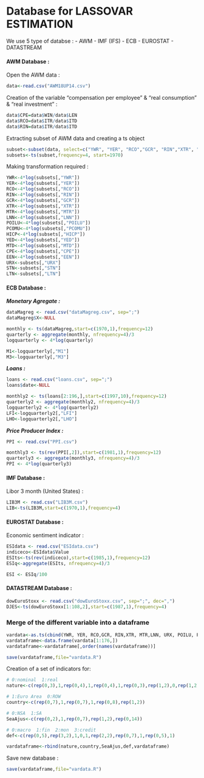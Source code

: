 Database for LASSOVAR ESTIMATION
========================================================

We use 5 type of databse : 
- AWM
- IMF (IFS)
- ECB
- EUROSTAT
- DATASTREAM



#### AWM Database :

Open the AWM data : 
```r
data<-read.csv("AWM18UP14.csv")
```


Creation of the variable "compensation per employee" & "real consumption" & "real investment" : 
```r
data$CPE=data$WIN/data$LEN
data$RCO=data$ITR/data$ITD
data$RIN=data$ITR/data$ITD
```

Extracting subset of AWM data and creating a ts object
```r
subset<-subset(data, select=c("YWR", "YER", "RCO","GCR", "RIN","XTR", "MTR","LNN", "URX","POILU", "PCOMU","HICP", "YED","MTD", "CPE","STN", "LTN","EEN"))
subsets<-ts(subset,frequency=4, start=1970)
```


Making transformation required :
```r
YWR<-4*log(subsets[,"YWR"])
YER<-4*log(subsets[,"YER"])
RCO<-4*log(subsets[,"RCO"])
RIN<-4*log(subsets[,"RIN"])
GCR<-4*log(subsets[,"GCR"])
XTR<-4*log(subsets[,"XTR"])
MTR<-4*log(subsets[,"MTR"])
LNN<-4*log(subsets[,"LNN"])
POILU<-4*log(subsets[,"POILU"])
PCOMU<-4*log(subsets[,"PCOMU"])
HICP<-4*log(subsets[,"HICP"])
YED<-4*log(subsets[,"YED"])
MTD<-4*log(subsets[,"MTD"])
CPE<-4*log(subsets[,"CPE"])
EEN<-4*log(subsets[,"EEN"])
URX<-subsets[,"URX"]
STN<-subsets[,"STN"]
LTN<-subsets[,"LTN"]
```



#### ECB Database :


***Monetary Agregate :***
```r
dataMagreg <- read.csv("dataMagreg.csv", sep=";")
dataMagreg$X<-NULL

monthly <- ts(dataMagreg,start=c(1970,1),frequency=12)
quarterly <- aggregate(monthly, nfrequency=4)/3
logquarterly <- 4*log(quarterly)

M1<-logquarterly[,"M1"]
M3<-logquarterly[,"M3"]
```

***Loans :***
```r
loans <- read.csv("loans.csv", sep=";")
loans$date<-NULL

monthly2 <- ts(loans[2:196,],start=c(1997,10),frequency=12)
quarterly2 <- aggregate(monthly2, nfrequency=4)/3
logquarterly2 <- 4*log(quarterly2)
LFI<-logquarterly2[,"LFI"]
LHO<-logquarterly2[,"LHO"]
```


***Price Producer Index :***
```r
PPI <- read.csv("PPI.csv")

monthly3 <- ts(rev(PPI[,2]),start=c(1981,1),frequency=12)
quarterly3 <- aggregate(monthly3, nfrequency=4)/3
PPI <- 4*log(quarterly3)
```




#### IMF Database :

Libor 3 month (United States) :
```r
LIB3M <- read.csv("LIB3M.csv")
LIB<-ts(LIB3M,start=c(1970,1),frequency=4)
```


#### EUROSTAT Database :

Economic sentiment indicator : 
```r
ESIdata <- read.csv("ESIdata.csv")
indiceco<-ESIdata$Value
ESIts<-ts(rev(indiceco),start=c(1985,1),frequency=12)
ESIq<-aggregate(ESIts, nfrequency=4)/3

ESI <- ESIq/100
```

#### DATASTREAM Database :
```r
dowEuroStoxx <- read.csv("dowEuroStoxx.csv", sep=";", dec=",")
DJES<-ts(dowEuroStoxx[1:108,2],start=c(1987,1),frequency=4)
```

### Merge of the different variable into a dataframe

```r
vardata<-as.ts(cbind(YWR, YER, RCO,GCR, RIN,XTR, MTR,LNN, URX, POILU, PCOMU, HICP, YED, MTD, CPE, STN, LTN, EEN, LHO, LFI , M1 , M3 ,ESI, LIB, PPI,DJES ))
vardataframe<-data.frame(vardata[1:176,])
vardataframe<-vardataframe[,order(names(vardataframe))]

save(vardataframe,file="vardata.R")
```


Creation of a set of indicators for:

```r
# 0:nominal  1:real
nature<-c(rep(0,3),1,rep(0,4),1,rep(0,4),1,rep(0,3),rep(1,2),0,rep(1,2),0,rep(1,3))

# 1:Euro Area  0:ROW
country<-c(rep(0,7),1,rep(0,7),1,rep(0,8),rep(1,2))

# 0:NSA  1:SA
SeaAjus<-c(rep(0,2),1,rep(0,7),rep(1,2),rep(0,14))

# 0:macro  1:fin  2:mon  3:credit
def<-c(rep(0,5),rep(3,2),1,0,1,rep(2,2),rep(0,7),1,rep(0,5),1)

vardataframe<-rbind(nature,country,SeaAjus,def,vardataframe)
```


Save new database :
```r
save(vardataframe,file="vardata.R")
```



